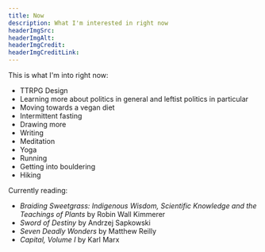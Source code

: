 ```yaml
---
title: Now
description: What I'm interested in right now
headerImgSrc:
headerImgAlt:
headerImgCredit:
headerImgCreditLink:
---
```


This is what I'm into right now:

- TTRPG Design
- Learning more about politics in general and leftist politics in particular
- Moving towards a vegan diet
- Intermittent fasting
- Drawing more
- Writing
- Meditation
- Yoga
- Running
- Getting into bouldering
- Hiking

Currently reading:

- _Braiding Sweetgrass: Indigenous Wisdom, Scientific Knowledge and the Teachings of Plants_ by Robin Wall Kimmerer
- _Sword of Destiny_ by Andrzej Sapkowski
- _Seven Deadly Wonders_ by Matthew Reilly
- _Capital, Volume I_ by Karl Marx
